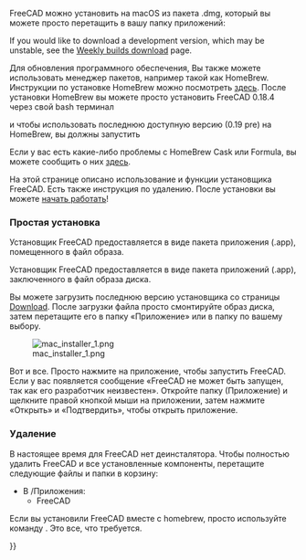 <languages/>

{{Docnav/ru
|[[Installing_on_Linux/ru|Установка на Linux]]
|[[Installing_additional_components/ru|Установка дополнительных компонентов]]
}}

<div class="mw-translate-fuzzy">
FreeCAD можно установить на macOS из пакета .dmg, который вы можете просто перетащить в вашу папку приложений:
</div>

If you would like to download a development version, which may be unstable, see the [https://github.com/FreeCAD/FreeCAD-Bundle/releases/tag/weekly-builds Weekly builds download] page.

<div class="mw-translate-fuzzy">
Для обновления программного обеспечения, Вы также можете использовать менеджер пакетов, например такой как HomeBrew. Инструкции по установке HomeBrew можно посмотреть [https://brew.sh/ здесь]. После установки HomeBrew вы можете просто установить FreeCAD 0.18.4 через свой bash терминал
</div> 

{{Code|code=
brew install --cask freecad
}}

<div class="mw-translate-fuzzy">
и чтобы использовать последнюю доступную версию (0.19 pre) на HomeBrew, вы должны запустить
</div>

{{Code|code=
brew install freecad
}}

Если у вас есть какие-либо проблемы с HomeBrew Cask или Formula, вы можете сообщить о них [https://github.com/FreeCAD/homebrew-freecad здесь]. 

<div class="mw-translate-fuzzy">
На этой странице описано использование и функции установщика FreeCAD. Есть также инструкция по удалению.
После установки вы можете [[Getting started| начать работать]]!
</div>

<span id="Simple_installation"></span>
=== Простая установка ===
Установщик FreeCAD предоставляется в виде пакета приложения (.app), помещенного в файл образа.

Установщик FreeCAD предоставляется в виде пакета приложений (.app), заключенного в файл образа диска.

Вы можете загрузить последнюю версию установщика со страницы [[Download]]. После загрузки файла просто смонтируйте образ диска, затем перетащите его в папку «Приложение» или в папку по вашему выбору.

[[File:mac_installer_1.png]]

<div class="mw-translate-fuzzy">
Вот и все. Просто нажмите на приложение, чтобы запустить FreeCAD. Если у вас появляется сообщение «FreeCAD не может быть запущен, так как его разработчик неизвестен». Откройте папку (Приложение) и щелкните правой кнопкой мыши на приложении, затем нажмите «Открыть» и «Подтвердить», чтобы открыть приложение.
</div>

<span id="Uninstallation"></span>
=== Удаление ===

В настоящее время для FreeCAD нет деинсталятора. Чтобы полностью удалить FreeCAD и все установленные компоненты, перетащите следующие файлы и папки в корзину:

<div class="mw-translate-fuzzy">
*В /Приложения:
**FreeCAD
</div>

<div class="mw-translate-fuzzy">
Если вы установили FreeCAD вместе с homebrew, просто используйте команду {{incode|brew uninstall freecad}}. Это все, что требуется.
</div>


{{Docnav/ru
|[[Installing_on_Linux/ru|Установка на Linux]]
|[[Installing_additional_components/ru|Установка дополнительных компонентов]]
}}

{{Userdocnavi{{#translation:}}}}